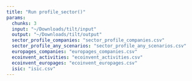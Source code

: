 ```yaml
---
title: "Run profile_sector()"
params:
  chunks: 3
  input: "~/Downloads/tilt/input"
  output: "~/Downloads/tilt/output"
  sector_profile_companies: "sector_profile_companies.csv"
  sector_profile_any_scenarios: "sector_profile_any_scenarios.csv"
  europages_companies: "europages_companies.csv"
  ecoinvent_activities: "ecoinvent_activities.csv"
  ecoinvent_europages: "ecoinvent_europages.csv"
  isic: "isic.csv"
---
```

